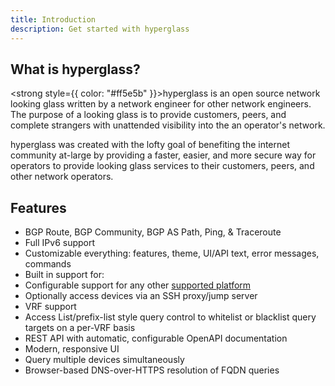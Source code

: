 ```yaml
---
title: Introduction
description: Get started with hyperglass
---
```



## What is hyperglass?

<strong style={{ color: "#ff5e5b" }}>hyperglass</strong> is an open source network looking glass written
by a network engineer for other network engineers. The purpose of a looking glass is to provide customers,
peers, and complete strangers with unattended visibility into the an operator's network.

hyperglass was created with the lofty goal of benefiting the internet community at-large by providing a faster, easier, and more secure way for operators to provide looking glass services to their customers, peers, and other network operators.

## Features

-   BGP Route, BGP Community, BGP AS Path, Ping, & Traceroute
-   Full IPv6 support
-   Customizable everything: features, theme, UI/API text, error messages, commands
-   Built in support for:
    <SupportedPlatforms />
-   Configurable support for any other [supported platform](platforms.mdx)
-   Optionally access devices via an SSH proxy/jump server
-   VRF support
-   Access List/prefix-list style query control to whitelist or blacklist query targets on a per-VRF basis
-   REST API with automatic, configurable OpenAPI documentation
-   Modern, responsive UI
-   Query multiple devices simultaneously
-   Browser-based DNS-over-HTTPS resolution of FQDN queries

<Cards>
    <Cards.Card title="Get Started" href="installation/docker" arrow />
</Cards>
